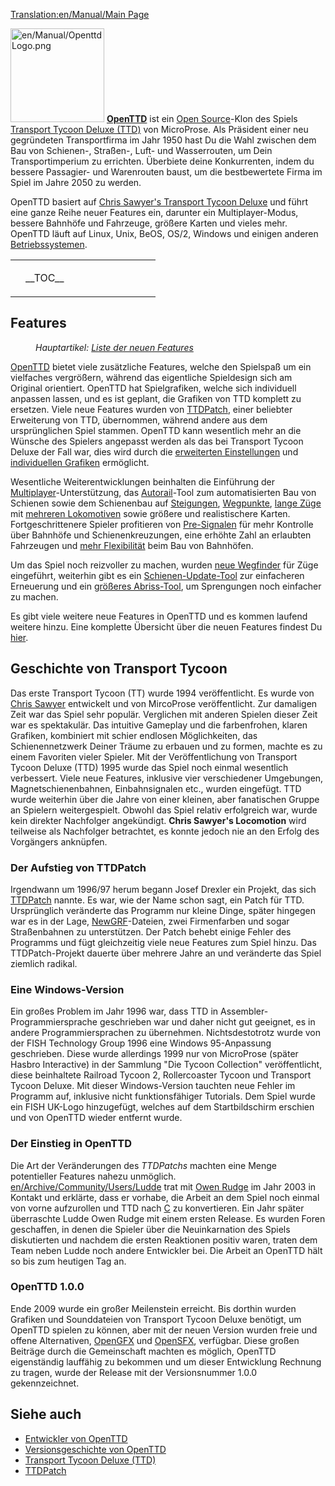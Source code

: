 [[Translation:en/Manual/Main Page]]


{{de/Manual/Inhaltsverzeichnis}}

[[File:en/Manual/OpenttdLogo.png|left|150px]]
[http://www.openttd.org/ '''OpenTTD'''] ist ein [http://de.wikipedia.org/wiki/Open_Source Open Source]-Klon des Spiels [http://de.wikipedia.org/wiki/Transport_Tycoon Transport Tycoon Deluxe (TTD)] von MicroProse. Als Präsident einer neu gegründeten Transportfirma im Jahr 1950 hast Du die Wahl zwischen dem Bau von Schienen-, Straßen-, Luft- und Wasserrouten, um Dein Transportimperium zu errichten. Überbiete deine Konkurrenten, indem du bessere Passagier- und Warenrouten baust, um die bestbewertete Firma im Spiel im Jahre 2050 zu werden.

OpenTTD basiert auf [http://www.chrissawyer.com/info.htm Chris Sawyer's Transport Tycoon Deluxe] und führt eine ganze Reihe neuer Features ein, darunter ein Multiplayer-Modus, bessere Bahnhöfe und Fahrzeuge, größere Karten und vieles mehr. OpenTTD läuft auf Linux, Unix, BeOS, OS/2, Windows und einigen anderen [[de/Archive/Compilation and Ports/Betriebssystem|Betriebssystemen]].

{| align="center"
|colspan=2 style="background:none; border:0px"|
|width=200 style="background:none; border:0px"| __TOC__
|style="background:none; border:0px"| [[File:de/Manual/Main menu new game.png|frame|center|[[en/Spielinterface#inhalt-des-menus|Startbildschirm]] von OpenTTD]]
|}

== Features ==
:''Hauptartikel: [[de/Liste neuer Features|Liste der neuen Features]]''

[http://www.openttd.org/ OpenTTD] bietet viele zusätzliche Features, welche den Spielspaß um ein vielfaches vergrößern, während das eigentliche Spieldesign sich am Original orientiert. OpenTTD hat Spielgrafiken, welche sich individuell anpassen lassen, und es ist geplant, die Grafiken von TTD komplett zu ersetzen. Viele neue Features wurden von [http://www.ttdpatch.net/ TTDPatch], einer beliebter Erweiterung von TTD, übernommen, während andere aus dem ursprünglichen Spiel stammen. OpenTTD kann wesentlich mehr an die Wünsche des Spielers angepasst werden als das bei Transport Tycoon Deluxe der Fall war, dies wird durch die [[de/Archive/Manual/Settings/Erweiterte Einstellungen|erweiterten Einstellungen]] und [[de/Manual/NewGRF|individuellen Grafiken]] ermöglicht.

Wesentliche Weiterentwicklungen beinhalten die Einführung der [[de/Multiplayer|Multiplayer]]-Unterstützung, das [[de/Autorail|Autorail]]-Tool zum automatisierten Bau von Schienen sowie dem Schienenbau auf [[de/Bau auf Steigungen|Steigungen]], [[de/Wegpunkt|Wegpunkte]], [[de/Mammutzug|lange Züge]] mit [[de/Mehrfach-Loks|mehreren Lokomotiven]] sowie größere und realistischere Karten. Fortgeschrittenere Spieler profitieren von [[de/Pre-Signal|Pre-Signalen]] für mehr Kontrolle über Bahnhöfe und Schienenkreuzungen, eine erhöhte Zahl an erlaubten Fahrzeugen und [[de/Ungleiche Bahnhöfe|mehr Flexibilität]] beim Bau von Bahnhöfen.

Um das Spiel noch reizvoller zu machen, wurden [[de/YAPP|neue Wegfinder]] für Züge eingeführt, weiterhin gibt es ein [[de/Schienen-Upgrade|Schienen-Update-Tool]] zur einfacheren Erneuerung und ein [[de/Extra-Dynamit|größeres Abriss-Tool]], um Sprengungen noch einfacher zu machen.

Es gibt viele weitere neue Features in OpenTTD und es kommen laufend weitere hinzu. Eine komplette Übersicht über die neuen Features findest Du [[de/Liste neuer Features|hier]].

== Geschichte von Transport Tycoon ==
Das erste Transport Tycoon (TT) wurde 1994 veröffentlicht. Es wurde von [http://www.chrissawyer.com/ Chris Sawyer] entwickelt und von MircoProse veröffentlicht. Zur damaligen Zeit war das Spiel sehr populär. Verglichen mit anderen Spielen dieser Zeit war es spektakulär. Das intuitive Gameplay und die farbenfrohen, klaren Grafiken, kombiniert mit schier endlosen Möglichkeiten, das Schienennetzwerk Deiner Träume zu erbauen und zu formen, machte es zu einem Favoriten vieler Spieler. Mit der Veröffentlichung von Transport Tycoon Deluxe (TTD) 1995 wurde das Spiel noch einmal wesentlich verbessert. Viele neue Features, inklusive vier verschiedener Umgebungen, Magnetschienenbahnen, Einbahnsignalen etc., wurden eingefügt. TTD wurde weiterhin über die Jahre von einer kleinen, aber fanatischen Gruppe an Spielern weitergespielt. Obwohl das Spiel relativ erfolgreich war, wurde kein direkter Nachfolger angekündigt. '''Chris Sawyer's Locomotion''' wird teilweise als Nachfolger betrachtet, es konnte jedoch nie an den Erfolg des Vorgängers anknüpfen.

=== Der Aufstieg von TTDPatch ===
Irgendwann um 1996/97 herum begann Josef Drexler ein Projekt, das sich [http://www.ttdpatch.net/ TTDPatch] nannte. Es war, wie der Name schon sagt, ein Patch für TTD. Ursprünglich veränderte das Programm nur kleine Dinge, später hingegen war es in der Lage, [[de/Manual/NewGRF|NewGRF]]-Dateien, zwei Firmenfarben und sogar Straßenbahnen zu unterstützen. Der Patch behebt einige Fehler des Programms und fügt gleichzeitig viele neue Features zum Spiel hinzu. Das TTDPatch-Projekt dauerte über mehrere Jahre an und veränderte das Spiel ziemlich radikal.

=== Eine Windows-Version ===
Ein großes Problem im Jahr 1996 war, dass TTD in Assembler-Programmiersprache geschrieben war und daher nicht gut geeignet, es in andere Programmiersprachen zu übernehmen. Nichtsdestotrotz wurde von der FISH Technology Group 1996 eine Windows 95-Anpassung geschrieben. Diese wurde allerdings 1999 nur von MicroProse (später Hasbro Interactive) in der Sammlung "Die Tycoon Collection" veröffentlicht, diese beinhaltete Railroad Tycoon 2, Rollercoaster Tycoon und Transport Tycoon Deluxe. Mit dieser Windows-Version tauchten neue Fehler im Programm auf, inklusive nicht funktionsfähiger Tutorials. Dem Spiel wurde ein FISH UK-Logo hinzugefügt, welches auf dem Startbildschirm erschien und von OpenTTD wieder entfernt wurde.

=== Der Einstieg in OpenTTD ===
Die Art der Veränderungen des ''TTDPatchs'' machten eine Menge potentieller Features nahezu unmöglich. [[en/Archive/Community/Users/Ludde]] trat mit  [http://www.tt-forums.net/ Owen Rudge] im Jahr 2003 in Kontakt und erklärte, dass er vorhabe, die Arbeit an dem Spiel noch einmal von vorne aufzurollen und TTD nach [http://de.wikipedia.org/wiki/C_(Programmiersprache) C] zu konvertieren. Ein Jahr später überraschte Ludde Owen Rudge mit einem ersten Release. Es wurden Foren geschaffen, in denen die Spieler über die Neuinkarnation des Spiels diskutierten und nachdem die ersten Reaktionen positiv waren, traten dem Team neben Ludde noch andere Entwickler bei. Die Arbeit an OpenTTD hält so bis zum heutigen Tag an.

=== OpenTTD 1.0.0 ===
Ende 2009 wurde ein großer Meilenstein erreicht. Bis dorthin wurden Grafiken und Sounddateien von Transport Tycoon Deluxe benötigt, um OpenTTD spielen zu können, aber mit der neuen Version wurden freie und offene Alternativen, [[de/OpenGFX|OpenGFX]] und [[de/OpenSFX|OpenSFX]], verfügbar. Diese großen Beiträge durch die Gemeinschaft machten es möglich, OpenTTD eigenständig lauffähig zu bekommen und um dieser Entwicklung Rechnung zu tragen, wurde der Release mit der Versionsnummer 1.0.0 gekennzeichnet.

== Siehe auch ==
*[[de/Entwickler|Entwickler von OpenTTD]]
*[[de/Versionsgeschichte|Versionsgeschichte von OpenTTD]]
*[http://de.wikipedia.org/wiki/Transport_Tycoon Transport Tycoon Deluxe (TTD)]
*[http://www.ttdpatch.net/ TTDPatch]
